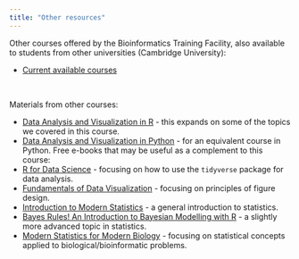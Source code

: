 ```yaml
---
title: "Other resources"
---
```


Other courses offered by the Bioinformatics Training Facility, also available to students from other universities (Cambridge University):

- [Current available courses](https://training.cam.ac.uk/bioinformatics/search)

<br />

Materials from other courses:

- [Data Analysis and Visualization in R](https://datacarpentry.org/R-ecology-lesson/) - this expands on some of the topics we covered in this course. 
- [Data Analysis and Visualization in Python](https://datacarpentry.org/python-ecology-lesson/) - for an equivalent course in Python. 
Free e-books that may be useful as a complement to this course:
- [R for Data Science](https://r4ds.had.co.nz/) - focusing on how to use the `tidyverse` package for data analysis. 
- [Fundamentals of Data Visualization](https://clauswilke.com/dataviz/) - focusing on principles of figure design. 
- [Introduction to Modern Statistics](https://www.openintro.org/book/ims/) - a general introduction to statistics.
- [Bayes Rules! An Introduction to Bayesian Modelling with R](https://www.bayesrulesbook.com/) - a slightly more advanced topic in statistics.
- [Modern Statistics for Modern Biology](https://www.huber.embl.de/msmb/) - focusing on statistical concepts applied to biological/bioinformatic problems.
